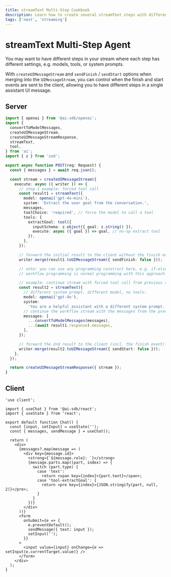 ---
title: streamText Multi-Step Cookbook
description: Learn how to create several streamText steps with different settings
tags: ['next', 'streaming']
---

# streamText Multi-Step Agent

You may want to have different steps in your stream where each step has different settings,
e.g. models, tools, or system prompts.

With `createUIMessageStream` and `sendFinish` / `sendStart` options when merging
into the `UIMessageStream`, you can control when the finish and start events are sent to the client,
allowing you to have different steps in a single assistant UI message.

## Server

```typescript filename='app/api/chat/route.ts'
import { openai } from '@ai-sdk/openai';
import {
  convertToModelMessages,
  createUIMessageStream,
  createUIMessageStreamResponse,
  streamText,
  tool,
} from 'ai';
import { z } from 'zod';

export async function POST(req: Request) {
  const { messages } = await req.json();

  const stream = createUIMessageStream({
    execute: async ({ writer }) => {
      // step 1 example: forced tool call
      const result1 = streamText({
        model: openai('gpt-4o-mini'),
        system: 'Extract the user goal from the conversation.',
        messages,
        toolChoice: 'required', // force the model to call a tool
        tools: {
          extractGoal: tool({
            inputSchema: z.object({ goal: z.string() }),
            execute: async ({ goal }) => goal, // no-op extract tool
          }),
        },
      });

      // forward the initial result to the client without the finish event:
      writer.merge(result1.toUIMessageStream({ sendFinish: false }));

      // note: you can use any programming construct here, e.g. if-else, loops, etc.
      // workflow programming is normal programming with this approach.

      // example: continue stream with forced tool call from previous step
      const result2 = streamText({
        // different system prompt, different model, no tools:
        model: openai('gpt-4o'),
        system:
          'You are a helpful assistant with a different system prompt. Repeat the extract user goal in your answer.',
        // continue the workflow stream with the messages from the previous step:
        messages: [
          ...convertToModelMessages(messages),
          ...(await result1.response).messages,
        ],
      });

      // forward the 2nd result to the client (incl. the finish event):
      writer.merge(result2.toUIMessageStream({ sendStart: false }));
    },
  });

  return createUIMessageStreamResponse({ stream });
}
```

## Client

```tsx filename="app/page.tsx"
'use client';

import { useChat } from '@ai-sdk/react';
import { useState } from 'react';

export default function Chat() {
  const [input, setInput] = useState('');
  const { messages, sendMessage } = useChat();

  return (
    <div>
      {messages?.map(message => (
        <div key={message.id}>
          <strong>{`${message.role}: `}</strong>
          {message.parts.map((part, index) => {
            switch (part.type) {
              case 'text':
                return <span key={index}>{part.text}</span>;
              case 'tool-extractGoal': {
                return <pre key={index}>{JSON.stringify(part, null, 2)}</pre>;
              }
            }
          })}
        </div>
      ))}
      <form
        onSubmit={e => {
          e.preventDefault();
          sendMessage({ text: input });
          setInput('');
        }}
      >
        <input value={input} onChange={e => setInput(e.currentTarget.value)} />
      </form>
    </div>
  );
}
```
